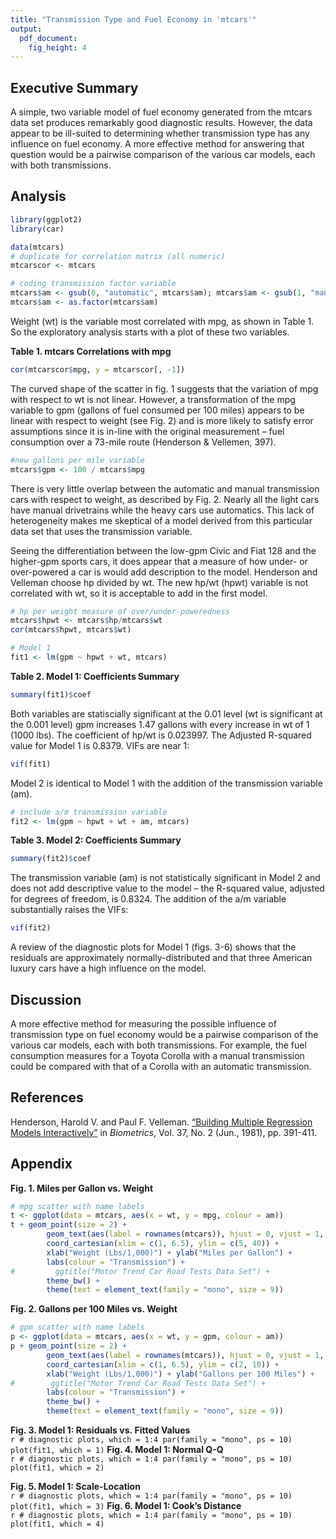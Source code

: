 ```yaml
---
title: "Transmission Type and Fuel Economy in 'mtcars'"
output:
  pdf_document:
    fig_height: 4
---
```


## Executive Summary
A simple, two variable model of fuel economy generated from the mtcars data set produces remarkably good diagnostic results. However, the data appear to be ill-suited to determining whether transmission type has any influence on fuel economy. A more effective method for answering that question would be a pairwise comparison of the various car models, each with both transmissions.

## Analysis
```r
library(ggplot2)
library(car)
```

```r
data(mtcars)
# duplicate for correlation matrix (all numeric)
mtcarscor <- mtcars
```

```r
# coding transmission factor variable
mtcars$am <- gsub(0, "automatic", mtcars$am); mtcars$am <- gsub(1, "manual", mtcars$am)
mtcars$am <- as.factor(mtcars$am)
```

Weight (wt) is the variable most correlated with mpg, as shown in Table 1. So the exploratory analysis starts with a plot of these two variables.

**Table 1. mtcars Correlations with mpg**  
```r
cor(mtcarscor$mpg, y = mtcarscor[, -1])
```

The curved shape of the scatter in fig. 1 suggests that the variation of mpg with respect to wt is not linear. However, a transformation of the mpg variable to gpm (gallons of fuel consumed per 100 miles) appears to be linear with respect to weight (see Fig. 2) and is more likely to satisfy error assumptions since it is in-line with the original measurement -- fuel consumption over a 73-mile route (Henderson & Vellemen, 397).

```r
#new gallons per mile variable
mtcars$gpm <- 100 / mtcars$mpg
```

There is very little overlap between the automatic and manual transmission cars with respect to weight, as described by Fig. 2. Nearly all the light cars have manual drivetrains while the heavy cars use automatics. This lack of heterogeneity makes me skeptical of a model derived from this particular data set that uses the transmission variable.

Seeing the differentiation between the low-gpm Civic and Fiat 128 and the higher-gpm sports cars, it does appear that a measure of how under- or over-powered a car is would add description to the model. Henderson and Velleman choose hp divided by wt. The new hp/wt (hpwt) variable is not correlated with wt, so it is acceptable to add in the first model.

```r
# hp per weight measure of over/under-poweredness
mtcars$hpwt <- mtcars$hp/mtcars$wt
cor(mtcars$hpwt, mtcars$wt)
```

```r
# Model 1
fit1 <- lm(gpm ~ hpwt + wt, mtcars)
```
\pagebreak[3]
**Table 2. Model 1: Coefficients Summary**  
```r
summary(fit1)$coef
```

Both variables are statiscially significant at the 0.01 level (wt is significant at the 0.001 level) gpm increases 1.47 gallons with every increase in wt of 1 (1000 lbs). The coefficient of hp/wt is 0.023997. The Adjusted R-squared value for Model 1 is 0.8379. VIFs are near 1:

```r
vif(fit1)
```

Model 2 is identical to Model 1 with the addition of the transmission variable (am).

```r
# include a/m transmission variable
fit2 <- lm(gpm ~ hpwt + wt + am, mtcars)
```

**Table 3. Model 2: Coefficients Summary**  
```r
summary(fit2)$coef
```

The transmission variable (am) is not statistically significant in Model 2 and does not add descriptive value to the model -- the R-squared value, adjusted for degrees of freedom, is 0.8324. The addition of the a/m variable substantially raises the VIFs:

```r
vif(fit2)
```

A review of the diagnostic plots for Model 1 (figs. 3-6) shows that the residuals are approximately normally-distributed and that three American luxury cars have a high influence on the model.

## Discussion
A more effective method for measuring the possible influence of transmission type on fuel economy would be a pairwise comparison of the various car models, each with both transmissions. For example, the fuel consumption measures for a Toyota Corolla with a manual transmission could be compared with that of a Corolla with an automatic transmission.

## References
Henderson, Harold V. and Paul F. Velleman. ["Building Multiple Regression Models Interactively"]("http://www.jstor.org/stable/2530428") in *Biometrics*, Vol. 37, No. 2 (Jun., 1981), pp. 391-411.

\pagebreak[4]

## Appendix
**Fig. 1. Miles per Gallon vs. Weight**

```r
# mpg scatter with name labels
t <- ggplot(data = mtcars, aes(x = wt, y = mpg, colour = am))
t + geom_point(size = 2) +
        geom_text(aes(label = rownames(mtcars)), hjust = 0, vjust = 1, size = 2.5, family = "mono") +
        coord_cartesian(xlim = c(1, 6.5), ylim = c(5, 40)) +
        xlab("Weight (Lbs/1,000)") + ylab("Miles per Gallon") +
        labs(colour = "Transmission") +
#         ggtitle("Motor Trend Car Road Tests Data Set") +
        theme_bw() +
        theme(text = element_text(family = "mono", size = 9))
```
\linebreak[4]
\linebreak[4]
\linebreak[4]
**Fig. 2. Gallons per 100 Miles vs. Weight**  

```r
# gpm scatter with name labels
p <- ggplot(data = mtcars, aes(x = wt, y = gpm, colour = am))
p + geom_point(size = 2) +
        geom_text(aes(label = rownames(mtcars)), hjust = 0, vjust = 1, size = 2.5, family = "mono") +
        coord_cartesian(xlim = c(1, 6.5), ylim = c(2, 10)) +
        xlab("Weight (Lbs/1,000)") + ylab("Gallons per 100 Miles") +
#        ggtitle("Motor Trend Car Road Tests Data Set") + 
        labs(colour = "Transmission") +
        theme_bw() +
        theme(text = element_text(family = "mono", size = 9))
```

\pagebreak[4]

**Fig. 3. Model 1: Residuals vs. Fitted Values**  
\linebreak[4]
\linebreak[4]
```r
# diagnostic plots, which = 1:4
par(family = "mono", ps = 10)
plot(fit1, which = 1)
```
\linebreak[4]
\linebreak[4]
\linebreak[4]
\linebreak[4]
**Fig. 4. Model 1: Normal Q-Q**  
\linebreak[4]
\linebreak[4]
```r
# diagnostic plots, which = 1:4
par(family = "mono", ps = 10)
plot(fit1, which = 2)
```

\pagebreak[4]

**Fig. 5. Model 1: Scale-Location**  
\linebreak[4]  
\linebreak[4]  
```r
# diagnostic plots, which = 1:4
par(family = "mono", ps = 10)
plot(fit1, which = 3)
```
\linebreak[4]  
\linebreak[4]
\linebreak[4]
\linebreak[4]
**Fig. 6. Model 1: Cook's Distance**  
\linebreak[4]  
\linebreak[4]  
```r
# diagnostic plots, which = 1:4
par(family = "mono", ps = 10)
plot(fit1, which = 4)
```